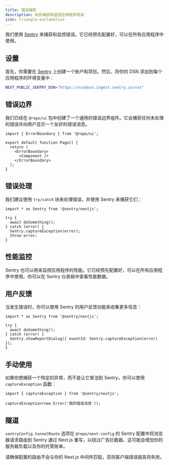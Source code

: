 ```yaml
---
title: 错误捕获
description: 如何捕获和监控应用程序错误
icon: triangle-exclamation
---
```


我们使用 [Sentry](https://sentry.io/) 来捕获和监控错误。它已经预先配置好，可以在所有应用程序中使用。

## 设置

首先，你需要在 [Sentry](https://sentry.io/) 上创建一个账户和项目。然后，将你的 DSN 添加到每个应用程序的环境变量中：

```sh .env.local
NEXT_PUBLIC_SENTRY_DSN="https://xxx@xxx.ingest.sentry.io/xxx"
```

## 错误边界

我们已经在 `@repo/ui` 包中创建了一个通用的错误边界组件。它会捕获任何未处理的错误并向用户显示一个友好的错误消息。

```tsx
import { ErrorBoundary } from '@repo/ui';

export default function Page() {
  return (
    <ErrorBoundary>
      <Component />
    </ErrorBoundary>
  );
}
```

## 错误处理

我们建议使用 `try/catch` 块来处理错误，并使用 Sentry 来捕获它们：

```tsx
import * as Sentry from '@sentry/nextjs';

try {
  await doSomething();
} catch (error) {
  Sentry.captureException(error);
  throw error;
}
```

## 性能监控

Sentry 也可以用来监控应用程序的性能。它已经预先配置好，可以在所有应用程序中使用。你可以在 Sentry 仪表板中查看性能数据。

## 用户反馈

当发生错误时，你可以使用 Sentry 的用户反馈功能来收集更多信息：

```tsx
import * as Sentry from '@sentry/nextjs';

try {
  await doSomething();
} catch (error) {
  Sentry.showReportDialog({ eventId: Sentry.captureException(error) });
}
```

## 手动使用

如果你想捕获一个特定的异常，而不是让它冒泡到 Sentry，你可以使用 `captureException` 函数：

```tsx page.tsx
import { captureException } from '@sentry/nextjs';

captureException(new Error('我的错误消息'));
```

## 隧道

`sentryConfig.tunnelRoute` 选项在 `@repo/next-config` 的 Sentry 配置中将浏览器请求路由到 Sentry 通过 Next.js 重写，以绕过广告拦截器。这可能会增加你的服务器负载以及你的托管账单。

<Warning>
  请确保配置的路由不会与你的 Next.js 中间件匹配，否则客户端错误报告将失败。
</Warning>
